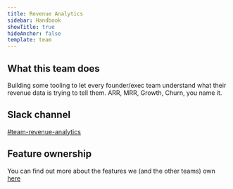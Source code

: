 ```yaml
---
title: Revenue Analytics
sidebar: Handbook
showTitle: true
hideAnchor: false
template: team
---
```


## What this team does

Building some tooling to let every founder/exec team understand what their revenue data is trying to tell them. ARR, MRR, Growth, Churn, you name it. 

## Slack channel

[#team-revenue-analytics](https://posthog.slack.com/messages/team-revenue-analytics)

## Feature ownership
You can find out more about the features we (and the other teams) own [here](/handbook/engineering/feature-ownership)
